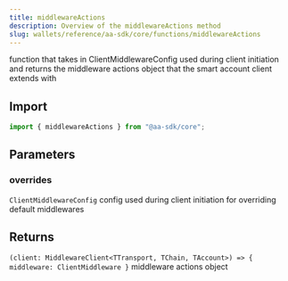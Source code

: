 ```yaml
---
title: middlewareActions
description: Overview of the middlewareActions method
slug: wallets/reference/aa-sdk/core/functions/middlewareActions
---
```


function that takes in ClientMiddlewareConfig used during client initiation
and returns the middleware actions object that the smart account client extends with

## Import

```ts
import { middlewareActions } from "@aa-sdk/core";
```

## Parameters

### overrides

`ClientMiddlewareConfig`
config used during client initiation for overriding default middlewares

## Returns

`(client: MiddlewareClient<TTransport, TChain, TAccount>) => { middleware: ClientMiddleware }`
middleware actions object
